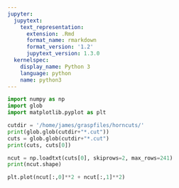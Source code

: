 ```yaml
---
jupyter:
  jupytext:
    text_representation:
      extension: .Rmd
      format_name: rmarkdown
      format_version: '1.2'
      jupytext_version: 1.3.0
  kernelspec:
    display_name: Python 3
    language: python
    name: python3
---
```


```python
import numpy as np
import glob
import matplotlib.pyplot as plt

```

```python
cutdir = '/home/james/graspfiles/horncuts/'
print(glob.glob(cutdir+"*.cut"))
cuts = glob.glob(cutdir+"*.cut")
print(cuts, cuts[0])
```

```python
ncut = np.loadtxt(cuts[0], skiprows=2, max_rows=241)
print(ncut.shape)
```

```python
plt.plot(ncut[:,0]**2 + ncut[:,1]**2)
```

```python

```

```python

```

```python

```
